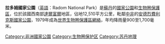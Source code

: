 {{多個問題|
{{Unreferenced|time=2011-09-13T15:48:01+00:00}}
{{Notability Unreferenced |time=2021-08-14T14:30:57+00:00}}
{{Expand English|time=2021-08-14}}
}}
{{Infobox protected area
| name = 拉多姆國家公園
| iucn_category = II
| photo = 
| photo_alt = 
| photo_caption = 
| photo_width = 
| map = Sudan
| map_alt = 
| map_caption = 
| map_width = 
| location = {{flag|Sudan}}
| nearest_city = 
| lat_d = 9
| lat_m = 10
| lat_s = 
| lat_NS = N
| long_d = 24
| long_m = 0
| long_s = 
| long_EW = E
| coords_ref = 
| region = SD
| area = 
| established = 1980
| visitation_num = 
| visitation_year = 
| governing body = 
| world_heritage_site = 
| url = 
}}

'''拉多姆國家公園'''（[[英語|英語]]：Radom National Park）是[[蘇丹|蘇丹]]的[[國家公園|國家公園]]和[[生物圈保護區|生物圈保護區]]，位於該國西南部[[達爾富爾|達爾富爾]]地區，佔地12,510平方公里，毗鄰[[中非共和国|中非]]的[[安德烈費利克斯國家公園|安德烈費利克斯國家公園]]，1979年成為[[世界生物圈保護區網絡|世界生物圈保護區網絡]]，年均降雨量900至1,700毫米。

{{Sudan-stub}}

[[Category:非洲國家公園|Category:非洲國家公園]]
[[Category:生物圈保护区|Category:生物圈保护区]]
[[Category:苏丹地理|Category:苏丹地理]]